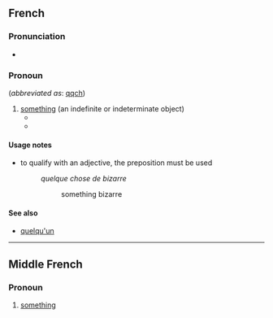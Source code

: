 ==French==

===Pronunciation===
* {{fr-IPA}}

===Pronoun===
{{fr-pron}} (''abbreviated as'': [[qqch]])

# [[something]] (an indefinite or indeterminate object)
#* {{quote-book|title=Dracula|passage=Elle sourit et dit '''quelque chose''' à un homme en manches de chemise qui l’avait suivie.|type=translation|translation=She smiled and said '''something''' to a man in shirtsleeves, who had followed her.|lang=fr}}
#* {{quote-book|title=Dracula|passage=Ensuite, j’ai le vague souvenir de '''quelque chose''' de long et de sombre, avec des yeux flamboyants, juste comme nous l’avons vu l’autre soir dans le soleil couchant, tandis que j’avais l’impression d’être entourée de douceur et d’amertume tout ensemble.|type=translation|translation=Then I have a vague memory of '''something''' long and dark, with flashing eyes, just like we saw the other day in the sun, while I had the impression of being surrounded by sweetness and bitterness all together.}}

====Usage notes====
* to qualify with an adjective, the preposition {{l|fr|de}} must be used
*: ''quelque chose de bizarre''
*:: something bizarre

====See also====
* [[quelqu'un]]

----

==Middle French==

===Pronoun===
{{head|frm|pronoun|head=[[quelque]] [[chose]]}}

# [[something]]
